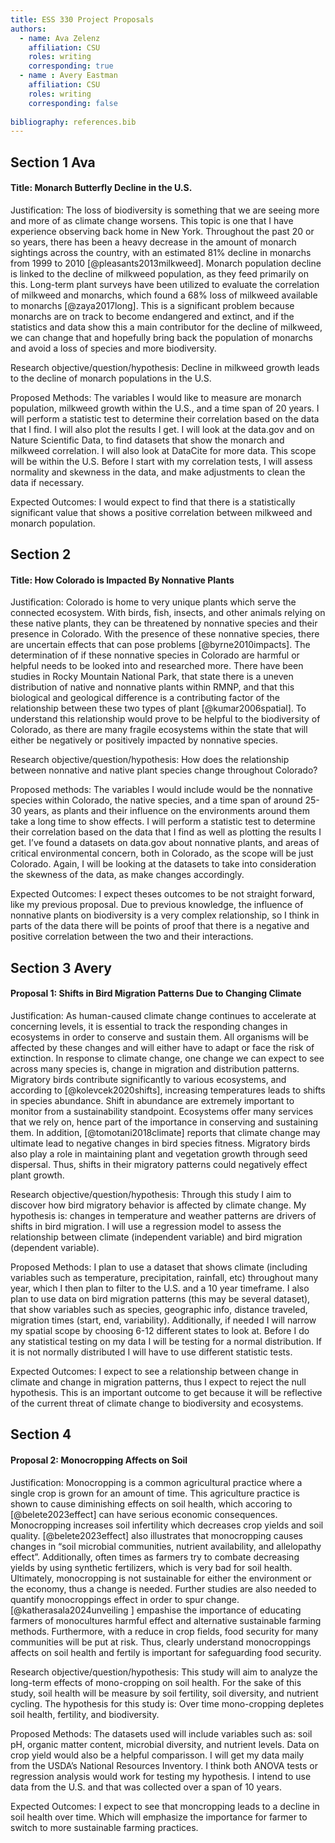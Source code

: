 ```yaml
---
title: ESS 330 Project Proposals
authors:
  - name: Ava Zelenz
    affiliation: CSU
    roles: writing
    corresponding: true
  - name : Avery Eastman
    affiliation: CSU
    roles: writing
    corresponding: false
    
bibliography: references.bib
---
```


## Section 1 Ava

#### Title: Monarch Butterfly Decline in the U.S.

Justification: 
  The loss of biodiversity is something that we are seeing more and more of as climate change worsens. This topic is one that I have experience observing back home in New York. Throughout the past 20 or so years, there has been a heavy decrease in the amount of monarch sightings across the country, with an estimated 81% decline in monarchs from 1999 to 2010 [@pleasants2013milkweed]. Monarch population decline is linked to the decline of milkweed population, as they feed primarily on this. Long-term plant surveys have been utilized to evaluate the correlation of milkweed and monarchs, which found a 68% loss of milkweed available to monarchs [@zaya2017long]. This is a significant problem because monarchs are on track to become endangered and extinct, and if the statistics and data show this a main contributor for the decline of milkweed, we can change that and hopefully bring back the population of monarchs and avoid a loss of species and more biodiversity.

Research objective/question/hypothesis: 
  Decline in milkweed growth leads to the decline of monarch populations in the U.S. 
  
  Proposed Methods: The variables I would like to measure are monarch population, milkweed growth within the U.S., and a time span of 20 years. I will perform a statistic test to determine their correlation based on the data that I find. I will also plot the results I get. I will look at the data.gov and on Nature Scientific Data, to find datasets that show the monarch and milkweed correlation. I will also look at DataCite for more data. This scope will be within the U.S. Before I start with my correlation tests, I will assess normality and skewness in the data, and make adjustments to clean the data if necessary. 
  
  Expected Outcomes: I would expect to find that there is a statistically significant value that shows a positive correlation between milkweed and monarch population.
  
## Section 2 

#### Title: How Colorado is Impacted By Nonnative Plants

Justification: 
  Colorado is home to very unique plants which serve the connected ecosystem. With birds, fish, insects, and other animals relying on these native plants, they can be threatened by nonnative species and their presence in Colorado. With the presence of these nonnative species, there are uncertain effects that can pose problems [@byrne2010impacts]. The determination of if these nonnative species in Colorado are harmful or helpful needs to be looked into and researched more. There have been studies in Rocky Mountain National Park, that state there is a uneven distribution of native and nonnative plants within RMNP, and that this biological and geological difference is a contributing factor of the relationship between these two types of plant [@kumar2006spatial]. To understand this relationship would prove to be helpful to the biodiversity of Colorado, as there are many fragile ecosystems within the state that will either be negatively or positively impacted by nonnative species. 

Research objective/question/hypothesis: 
  How does the relationship between nonnative and native plant species change throughout Colorado?

  Proposed methods: The variables I would include would be the nonnative species within Colorado, the native species, and a time span of around 25-30 years, as plants and their influence on the environments around them take a long time to show effects. I will perform a statistic test to determine their correlation based on the data that I find as well as plotting the results I get. I’ve found a datasets on data.gov about nonnative plants, and areas of critical environmental concern, both in Colorado, as the scope will be just Colorado. Again, I will be looking at the datasets to take into consideration the skewness of the data, as make changes accordingly. 

  Expected Outcomes: I expect theses outcomes to be not straight forward, like my previous proposal. Due to previous knowledge, the influence of nonnative plants on biodiversity is a very complex relationship, so I think in parts of the data there will be points of proof that there is a negative and positive correlation between the two and their interactions. 

## Section 3 Avery

#### Proposal 1: Shifts in Bird Migration Patterns Due to Changing Climate

Justification: 
As human-caused climate change continues to accelerate at concerning levels, it is essential to track the responding changes in ecosystems in order to conserve and sustain them. All organisms will be affected by these changes and will either have to adapt or face the risk of extinction. In response to climate change, one change we can expect to see across many species is, change in migration and distribution patterns. Migratory birds contribute significantly to various ecosystems, and according to [@kolevcek2020shifts], increasing temperatures leads to shifts in species abundance. Shift in abundance are extremely important to monitor from a sustainability standpoint. Ecosystems offer many services that we rely on, hence part of the importance in conserving and sustaining them. In addition, [@tomotani2018climate] reports that climate change may ultimate lead to negative changes in bird species fitness. Migratory birds also play a role in maintaining plant and vegetation growth through seed dispersal. Thus, shifts in their migratory patterns could negatively effect plant growth. 

Research objective/question/hypothesis: 
Through this study I aim to discover how bird migratory behavior is affected by climate change. My hypothesis is: changes in temperature and weather patterns are drivers of shifts in bird migration. I will use a regression model to assess the relationship between climate (independent variable) and bird migration (dependent variable).  

Proposed Methods:
I plan to use a dataset that shows climate (including variables such as temperature, precipitation, rainfall, etc) throughout many year, which I then plan to filter to the U.S. and a 10 year timeframe. I also plan to use data on bird migration patterns (this may be several dataset), that show variables such as species, geographic info, distance traveled, migration times (start, end, variability). Additionally, if needed I will narrow my spatial scope by choosing 6-12 different states to look at. Before I do any statistical testing on my data I will be testing for a normal distribution. If it is not normally distributed I will have to use different statistic tests.

Expected Outcomes:
I expect to see a relationship between change in climate and change in migration patterns, thus I expect to reject the null hypothesis. This is an important outcome to get because it will be reflective of the current threat of climate change to biodiversity and ecosystems.  

## Section 4

#### Proposal 2: Monocropping Affects on Soil

Justification:
Monocropping is a common agricultural practice where a single crop is grown for an amount of time. This agriculture practice is shown to cause diminishing effects on soil health, which accoring to [@belete2023effect] can have serious economic consequences. Monocropping increases soil infertility which decreases crop yields and soil quality. [@belete2023effect] also illustrates that monocropping causes changes in “soil microbial communities, nutrient availability, and allelopathy effect”. Additionally, often times as farmers try to combate decreasing yields by using synthetic fertilizers, which is very bad for soil health. Ultimately, monocropping is not sustainable for either the environment or the economy, thus a change is needed. Further studies are also needed to quantify monocroppings effect in order to spur change. [@katherasala2024unveiling ] empashise the importance of educating farmers of monocultures harmful effect and alternative sustainable farming methods. Furthermore, with a reduce in crop fields, food security for many communities will be put at risk. Thus, clearly understand monocroppings affects on soil health and fertily is important for safeguarding food security. 

Research objective/question/hypothesis: 
This study will aim to analyze the long-term effects of mono-cropping on soil health. For the sake of this study, soil health will be measure by soil fertility, soil diversity, and nutrient cycling. The hypothesis for this study is: Over time mono-cropping depletes soil health, fertility, and biodiversity. 

Proposed Methods:
The datasets used will include variables such as: soil pH, organic matter content, microbial diversity, and nutrient levels. Data on crop yield would also be a helpful comparisson. I will get my data maily from the USDA’s National Resources Inventory. I think both ANOVA tests or regression analysis would work for testing my hypothesis. I intend to use data from the U.S. and that was collected over a span of 10 years.

Expected Outcomes:
I expect to see that moncropping leads to a decline in soil health over time. Which will emphasize the importance for farmer to switch to more sustainable farming practices.

